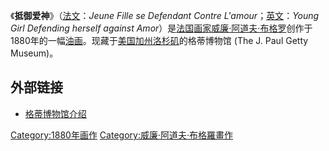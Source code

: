 {{Painting| image_file=William-Adolphe Bouguereau (1825-1905) - A Young Girl Defending Herself Against Eros (1880).jpg
| title=抵御爱神
| artist=[[威廉·阿道夫·布格罗|威廉·阿道夫·布格罗]]
| year=1880年
| type=[[油画|油画]]
| height_metric= 79
| width_metric=  55
| city= 洛杉矶
| museum=格蒂博物馆}}

《'''抵御爱神'''》（[[法文|法文]]：''Jeune Fille se Defendant Contre L'amour''；[[英文|英文]]：''Young Girl Defending herself against Amor''）是[[法国|法国]][[画家|画家]][[威廉·阿道夫·布格罗|威廉·阿道夫·布格罗]]创作于1880年的一幅[[油画|油画]]。现藏于[[美国|美国]][[加州|加州]][[洛杉矶|洛杉矶]]的格蒂博物馆 (The J. Paul Getty Museum)。

== 外部链接 ==
*[http://www.getty.edu/art/gettyguide/artObjectDetails?artobj=584 格蒂博物馆介绍] {{Wayback|url=http://www.getty.edu/art/gettyguide/artObjectDetails?artobj=584 |date=20140221231416 }} 

{{paint-stub}}
[[Category:1880年画作|Category:1880年画作]]
[[Category:威廉·阿道夫·布格羅畫作|Category:威廉·阿道夫·布格羅畫作]]